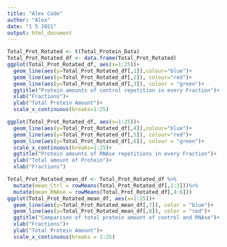```yaml
---
title: "Alex Code"
author: "Alex"
date: "1 5 2021"
output: html_document
---
```


```r
Total_Prot_Rotated <- t(Total_Protein_Data)
Total_Prot_Rotated_df <- data.frame(Total_Prot_Rotated)
ggplot(Total_Prot_Rotated_df, aes(x=1:25))+
  geom_line(aes(y=Total_Prot_Rotated_df[,1]),colour="blue")+
  geom_line(aes(y=Total_Prot_Rotated_df[,2]), colour="red")+
  geom_line(aes(y=Total_Prot_Rotated_df[,3]), colour = "green")+
  ggtitle("Protein amounts of control repetition in every Fraction")+
  xlab("Fractions")+
  ylab("Total Protein Amount")+
  scale_x_continuous(breaks=1:25)
```

```r
ggplot(Total_Prot_Rotated_df, aes(x=1:25))+
  geom_line(aes(y=Total_Prot_Rotated_df[,4]),colour="blue")+
  geom_line(aes(y=Total_Prot_Rotated_df[,5]), colour="red")+
  geom_line(aes(y=Total_Prot_Rotated_df[,6]), colour = "green")+
  scale_x_continuous(breaks=1:25)+
  ggtitle("Protein amounts of RNAse repetitions in every Fraction")+
  ylab("Total amount of Protein")+
  xlab("Fractions")
```

```r
Total_Prot_Rotated_mean_df <- Total_Prot_Rotated_df %>%
  mutate(mean_Ctrl = rowMeans(Total_Prot_Rotated_df[,1:3]))%>%
  mutate(mean_RNAse = rowMeans(Total_Prot_Rotated_df[,4:6]))
ggplot(Total_Prot_Rotated_mean_df, aes(x=1:25))+
  geom_line(aes(y=Total_Prot_Rotated_mean_df[,7]), color = "blue")+
  geom_line(aes(y=Total_Prot_Rotated_mean_df[,8]), color = "red")+
  ggtitle("Comparison of total protein amount of control and RNAse")+
  xlab("Fractions")+
  ylab("Total Protein Amount")+
  scale_x_continuous(breaks = 1:25)
```
